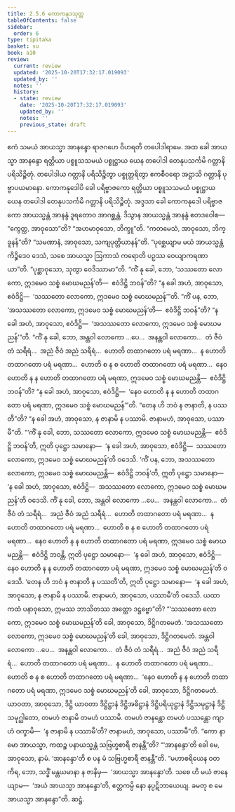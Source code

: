 ```yaml
---
title: 2.5.6 ကောကနုဒသုတ္တ
tableOfContents: false
sidebar:
  order: 6
type: tipitaka
basket: su
book: a10
review:
  current: review
  updated: '2025-10-20T17:32:17.019093'
  updated_by: ''
  notes: ''
  history:
  - state: review
    date: '2025-10-20T17:32:17.019093'
    updated_by: ''
    notes: ''
    previous_state: draft
---
```



<DynamicBreadcrumb />


<ReviewStatus review={frontmatter.review} showDetails={true} />

<HypothesisAnnotation frontmatter={frontmatter} />

<Division number="96" book="a10" e="ch" v="17" p="415">

<Paragraph number="848" book="a10">
ဧကံ သမယံ အာယသ္မာ အာနန္ဒော ရာဇဂဟေ ဝိဟရတိ တပေါဒါရာမေ. အထ ခေါ အာယသ္မာ အာနန္ဒော ရတ္တိယာ ပစ္စူသသမယံ ပစ္စုဋ္ဌာယ ယေန တပေါဒါ တေနုပသင်္ကမိ ဂတ္တာနိ ပရိသိဉ္စိတုံ. တပေါဒါယ ဂတ္တာနိ ပရိသိဉ္စိတွာ ပစ္စုတ္တရိတွာ ဧကစီဝရော အဋ္ဌာသိ ဂတ္တာနိ ပုဗ္ဗာပယမာနော. ကောကနုဒေါပိ ခေါ ပရိဗ္ဗာဇကော ရတ္တိယာ ပစ္စူသသမယံ ပစ္စုဋ္ဌာယ ယေန တပေါဒါ တေနုပသင်္ကမိ ဂတ္တာနိ ပရိသိဉ္စိတုံ.
</Paragraph>

<Paragraph number="849" book="a10">
အဒ္ဒသာ ခေါ ကောကနုဒေါ ပရိဗ္ဗာဇကော အာယသ္မန္တံ အာနန္ဒံ ဒူရတောဝ အာဂစ္ဆန္တံ. ဒိသွာန အာယသ္မန္တံ အာနန္ဒံ ဧတဒဝေါစ—  “ကွေတ္ထ, အာဝုသော”တိ? “အဟမာဝုသော, ဘိက္ခူ”တိ.
</Paragraph>

<Paragraph number="850" book="a10">
“ကတမေသံ, အာဝုသော, ဘိက္ခူနန်”တိ? “သမဏာနံ, အာဝုသော, သကျပုတ္တိယာနန်”တိ.
</Paragraph>

<Paragraph number="851" book="a10">
“ပုစ္ဆေယျာမ မယံ အာယသ္မန္တံ ကိဉ္စိဒေဝ ဒေသံ, သစေ အာယသ္မာ ဩကာသံ ကရောတိ ပဉှဿ ဝေယျာကရဏာယာ”တိ. “ပုစ္ဆာဝုသော, သုတွာ ဝေဒိဿာမာ”တိ.
</Paragraph>

<Paragraph number="852" book="a10">
“ကိံ နု ခေါ, ဘော, ‘သဿတော လောကော, ဣဒမေဝ သစ္စံ မောဃမညန်’တိ—  ဧဝံဒိဋ္ဌိ ဘဝန်”တိ? “န ခေါ အဟံ, အာဝုသော, ဧဝံဒိဋ္ဌိ—  ‘သဿတော လောကော, ဣဒမေဝ သစ္စံ မောဃမညန်’”တိ.
</Paragraph>

<Paragraph number="853" book="a10">
“ကိံ ပန, ဘော, ‘အသဿတော လောကော, ဣဒမေဝ သစ္စံ မောဃမညန်’တိ—  ဧဝံဒိဋ္ဌိ ဘဝန်”တိ? “န ခေါ အဟံ, အာဝုသော, ဧဝံဒိဋ္ဌိ—  ‘အသဿတော လောကော, ဣဒမေဝ သစ္စံ မောဃမညန်’”တိ.
</Paragraph>

<Paragraph number="854" book="a10">
“ကိံ နု ခေါ, ဘော, အန္တဝါ လောကော …ပေ…  အနန္တဝါ လောကော…  တံ ဇီဝံ တံ သရီရံ…  အညံ ဇီဝံ အညံ သရီရံ…  ဟောတိ တထာဂတော ပရံ မရဏာ…  န ဟောတိ တထာဂတော ပရံ မရဏာ…  ဟောတိ စ န စ ဟောတိ တထာဂတော ပရံ မရဏာ…  နေဝ ဟောတိ န န ဟောတိ တထာဂတော ပရံ မရဏာ, ဣဒမေဝ သစ္စံ မောဃမညန္တိ—  ဧဝံဒိဋ္ဌိ ဘဝန်”တိ? “န ခေါ အဟံ, အာဝုသော, ဧဝံဒိဋ္ဌိ—  ‘နေဝ ဟောတိ န န ဟောတိ တထာဂတော ပရံ မရဏာ, ဣဒမေဝ သစ္စံ မောဃမညန်’”တိ.
</Paragraph>

<Paragraph number="855" book="a10">
“တေန ဟိ ဘဝံ န ဇာနာတိ, န ပဿတီ”တိ? “န ခေါ အဟံ, အာဝုသော, န ဇာနာမိ န ပဿာမိ. ဇာနာမဟံ, အာဝုသော, ပဿာမီ”တိ.
</Paragraph>

<Paragraph number="856" book="a10">
“‘ကိံ နု ခေါ, ဘော, သဿတော လောကော, ဣဒမေဝ သစ္စံ မောဃမညန္တိ—  ဧဝံဒိဋ္ဌိ ဘဝန်’တိ, ဣတိ ပုဋ္ဌော သမာနော—  ‘န ခေါ အဟံ, အာဝုသော, ဧဝံဒိဋ္ဌိ—  သဿတော လောကော, ဣဒမေဝ သစ္စံ မောဃမညန်’တိ ဝဒေသိ.
</Paragraph>

<Paragraph number="857" book="a10">
‘ကိံ ပန, ဘော, အသဿတော လောကော, ဣဒမေဝ သစ္စံ မောဃမညန္တိ—  ဧဝံဒိဋ္ဌိ ဘဝန်’တိ, ဣတိ ပုဋ္ဌော သမာနော—  ‘န ခေါ အဟံ, အာဝုသော, ဧဝံဒိဋ္ဌိ—  အသဿတော လောကော, ဣဒမေဝ သစ္စံ မောဃမညန်’တိ ဝဒေသိ.
</Paragraph>

<Paragraph number="858" book="a10">
ကိံ နု ခေါ, ဘော, အန္တဝါ လောကော …ပေ…  အနန္တဝါ လောကော…  တံ ဇီဝံ တံ သရီရံ…  အညံ ဇီဝံ အညံ သရီရံ…  ဟောတိ တထာဂတော ပရံ မရဏာ…  န ဟောတိ တထာဂတော ပရံ မရဏာ…  ဟောတိ စ န စ ဟောတိ တထာဂတော ပရံ မရဏာ…  နေဝ ဟောတိ န န ဟောတိ တထာဂတော ပရံ မရဏာ, ဣဒမေဝ သစ္စံ မောဃမညန္တိ—  ဧဝံဒိဋ္ဌိ ဘဝန္တိ, ဣတိ ပုဋ္ဌော သမာနော—  ‘န ခေါ အဟံ, အာဝုသော, ဧဝံဒိဋ္ဌိ—  နေဝ ဟောတိ န န ဟောတိ တထာဂတော ပရံ မရဏာ, ဣဒမေဝ သစ္စံ မောဃမညန်’တိ ဝဒေသိ.
</Paragraph>

<Paragraph number="859" book="a10">
‘တေန ဟိ ဘဝံ န ဇာနာတိ န ပဿတီ’တိ, ဣတိ ပုဋ္ဌော သမာနော—  ‘န ခေါ အဟံ, အာဝုသော, န ဇာနာမိ န ပဿာမိ. ဇာနာမဟံ, အာဝုသော, ပဿာမီ’တိ ဝဒေသိ. ယထာ ကထံ ပနာဝုသော, ဣမဿ ဘာသိတဿ အတ္ထော ဒဋ္ဌဗ္ဗော”တိ?
</Paragraph>

<Paragraph number="860" book="a10">
“‘သဿတော လောကော, ဣဒမေဝ သစ္စံ မောဃမညန်’တိ ခေါ, အာဝုသော, ဒိဋ္ဌိဂတမေတံ. ‘အသဿတော လောကော, ဣဒမေဝ သစ္စံ မောဃမညန်’တိ ခေါ, အာဝုသော, ဒိဋ္ဌိဂတမေတံ. အန္တဝါ လောကော …ပေ…  အနန္တဝါ လောကော…  တံ ဇီဝံ တံ သရီရံ…  အညံ ဇီဝံ အညံ သရီရံ…  ဟောတိ တထာဂတော ပရံ မရဏာ…  န ဟောတိ တထာဂတော ပရံ မရဏာ…  ဟောတိ စ န စ ဟောတိ တထာဂတော ပရံ မရဏာ…  ‘နေဝ ဟောတိ န န ဟောတိ တထာဂတော ပရံ မရဏာ, ဣဒမေဝ သစ္စံ မောဃမညန်’တိ ခေါ, အာဝုသော, ဒိဋ္ဌိဂတမေတံ.
</Paragraph>

<Paragraph number="861" book="a10">
ယာဝတာ, အာဝုသော, ဒိဋ္ဌိ ယာဝတာ ဒိဋ္ဌိဋ္ဌာနံ ဒိဋ္ဌိအဓိဋ္ဌာနံ ဒိဋ္ဌိပရိယုဋ္ဌာနံ ဒိဋ္ဌိသမုဋ္ဌာနံ ဒိဋ္ဌိသမုဂ္ဃါတော, တမဟံ ဇာနာမိ တမဟံ ပဿာမိ. တမဟံ ဇာနန္တော တမဟံ ပဿန္တော ကျာဟံ ဝက္ခာမိ—  ‘န ဇာနာမိ န ပဿာမီ’တိ? ဇာနာမဟံ, အာဝုသော, ပဿာမီ”တိ.
</Paragraph>

<Paragraph number="862" book="a10">
“ကော နာမော အာယသ္မာ, ကထဉ္စ ပနာယသ္မန္တံ သဗြဟ္မစာရီ ဇာနန္တီ”တိ? “‘အာနန္ဒော’တိ ခေါ မေ, အာဝုသော, နာမံ. ‘အာနန္ဒော’တိ စ ပန မံ သဗြဟ္မစာရီ ဇာနန္တီ”တိ. “မဟာစရိယေန ဝတ ကိရ, ဘော, သဒ္ဓိံ မန္တယမာနာ န ဇာနိမှ—  ‘အာယသ္မာ အာနန္ဒော’တိ. သစေ ဟိ မယံ ဇာနေယျာမ—  ‘အယံ အာယသ္မာ အာနန္ဒော’တိ, ဧတ္တကမ္ပိ နော နပ္ပဋိဘာယေယျ. ခမတု စ မေ အာယသ္မာ အာနန္ဒော”တိ.

</Paragraph>
</Division>

<Paragraph number="863" type="center" book="a10">
ဆဋ္ဌံ.
</Paragraph>